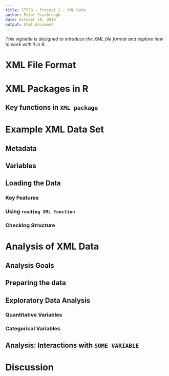 ---
title: ST558 - Project 1 - XML Data
author: Peter Scarbrough
date: October 10, 2019
output: html_document
---

*This vignette is designed to introduce the XML file format and explore how to work with it in R.*

# XML File Format  




# XML Packages in R


## Key functions in `XML package`




# Example XML Data Set


## Metadata


## Variables


## Loading the Data


### Key Features   


### Using `reading XML function`


### Checking Structure




# Analysis of XML Data

## Analysis Goals

## Preparing the data

## Exploratory Data Analysis  

### Quantitative Variables

### Categorical Variables

## Analysis: Interactions with `SOME VARIABLE`



# Discussion

